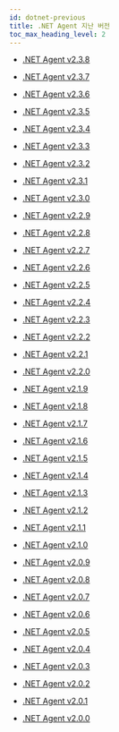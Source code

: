 ```yaml
---
id: dotnet-previous
title: .NET Agent 지난 버전
toc_max_heading_level: 2
---
```


* [.NET Agent v2.3.8](dotnet-2_3_8)

* [.NET Agent v2.3.7](dotnet-2_3_7)

* [.NET Agent v2.3.6](dotnet-2_3_6)

* [.NET Agent v2.3.5](dotnet-2_3_5)

* [.NET Agent v2.3.4](dotnet-2_3_4)

* [.NET Agent v2.3.3](dotnet-2_3_3)

* [.NET Agent v2.3.2](dotnet-2_3_2)

* [.NET Agent v2.3.1](dotnet-2_3_1)

* [.NET Agent v2.3.0](dotnet-2_3_0)

* [.NET Agent v2.2.9](dotnet-2_2_9)

* [.NET Agent v2.2.8](dotnet-2_2_8)

* [.NET Agent v2.2.7](dotnet-2_2_7)

* [.NET Agent v2.2.6](dotnet-2_2_6)

* [.NET Agent v2.2.5](dotnet-2_2_5)

* [.NET Agent v2.2.4](dotnet-2_2_4)

* [.NET Agent v2.2.3](dotnet-2_2_3)

* [.NET Agent v2.2.2](dotnet-2_2_2)

* [.NET Agent v2.2.1](dotnet-2_2_1)

* [.NET Agent v2.2.0](dotnet-2_2_0)

* [.NET Agent v2.1.9](dotnet-2_1_9)

* [.NET Agent v2.1.8](dotnet-2_1_8)

* [.NET Agent v2.1.7](dotnet-2_1_7)

* [.NET Agent v2.1.6](dotnet-2_1_6)

* [.NET Agent v2.1.5](dotnet-2_1_5)

* [.NET Agent v2.1.4](dotnet-2_1_4)

* [.NET Agent v2.1.3](dotnet-2_1_3)

* [.NET Agent v2.1.2](dotnet-2_1_2)

* [.NET Agent v2.1.1](dotnet-2_1_1)

* [.NET Agent v2.1.0](dotnet-2_1_0)

* [.NET Agent v2.0.9](dotnet-2_0_9)

* [.NET Agent v2.0.8](dotnet-2_0_8)

* [.NET Agent v2.0.7](dotnet-2_0_7)

* [.NET Agent v2.0.6](dotnet-2_0_6)

* [.NET Agent v2.0.5](dotnet-2_0_5)

* [.NET Agent v2.0.4](dotnet-2_0_4)

* [.NET Agent v2.0.3](dotnet-2_0_3)

* [.NET Agent v2.0.2](dotnet-2_0_2)

* [.NET Agent v2.0.1](dotnet-2_0_1)

* [.NET Agent v2.0.0](dotnet-2_0_0)
